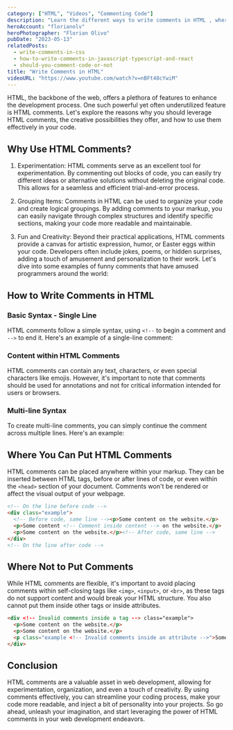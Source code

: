 ```yaml
---
category: ["HTML", "Videos", "Commenting Code"]
description: "Learn the different ways to write comments in HTML , where you can and cannot put them, and how it can help you write code."
heroAccount: "florianolv"
heroPhotographer: "Florian Olivo"
pubDate: "2023-05-13"
relatedPosts:
  - write-comments-in-css
  - how-to-write-comments-in-javascript-typescript-and-react
  - should-you-comment-code-or-not
title: "Write Comments in HTML"
videoURL: "https://www.youtube.com/watch?v=nBFt48cYwiM"
---
```


HTML, the backbone of the web, offers a plethora of features to enhance the development process. One such powerful yet often underutilized feature is HTML comments. Let's explore the reasons why you should leverage HTML comments, the creative possibilities they offer, and how to use them effectively in your code.

## Why Use HTML Comments?

1. Experimentation: HTML comments serve as an excellent tool for experimentation. By commenting out blocks of code, you can easily try different ideas or alternative solutions without deleting the original code. This allows for a seamless and efficient trial-and-error process.

2. Grouping Items: Comments in HTML can be used to organize your code and create logical groupings. By adding comments to your markup, you can easily navigate through complex structures and identify specific sections, making your code more readable and maintainable.

3. Fun and Creativity: Beyond their practical applications, HTML comments provide a canvas for artistic expression, humor, or Easter eggs within your code. Developers often include jokes, poems, or hidden surprises, adding a touch of amusement and personalization to their work. Let's dive into some examples of funny comments that have amused programmers around the world:

   <!-- I have no idea why this works, but it does. -->
   <!-- Abandon all hope, ye who enter here. -->
   <!-- When I wrote this, only God and I understood what I was doing. Now, only God knows. -->
   <!-- Do not touch this code unless you're brave or completely insane. -->

## How to Write Comments in HTML

### Basic Syntax - Single Line

HTML comments follow a simple syntax, using `<!--` to begin a comment and `-->` to end it. Here's an example of a single-line comment:

   <!-- This is a comment in HTML. -->

### Content within HTML Comments

HTML comments can contain any text, characters, or even special characters like emojis. However, it's important to note that comments should be used for annotations and not for critical information intended for users or browsers.

### Multi-line Syntax

To create multi-line comments, you can simply continue the comment across multiple lines. Here's an example:

   <!-- This is a multi-line
        comment in HTML.
        It can span across
        multiple lines. -->

## Where You Can Put HTML Comments

HTML comments can be placed anywhere within your markup. They can be inserted between HTML tags, before or after lines of code, or even within the `<head>` section of your document. Comments won't be rendered or affect the visual output of your webpage.

```html
<!-- On the line before code -->
<div class="example">
  <!-- Before code, same line --><p>Some content on the website.</p>
  <p>Some content <!-- Comment inside content --> on the website.</p>
  <p>Some content on the website.</p><!-- After code, same line -->
</div>
<!-- On the line after code -->
```

## Where Not to Put Comments

While HTML comments are flexible, it's important to avoid placing comments within self-closing tags like `<img>`, `<input>`, or `<br>`, as these tags do not support content and would break your HTML structure. You also cannot put them inside other tags or inside attributes.

```html
<div <!-- Invalid comments inside a tag --> class="example">
  <p>Some content on the website.</p>
  <p>Some content on the website.</p>
  <p class="example <!-- Invalid comments inside an attribute -->">Some content on the website.</p>
</div>
```

## Conclusion

HTML comments are a valuable asset in web development, allowing for experimentation, organization, and even a touch of creativity. By using comments effectively, you can streamline your coding process, make your code more readable, and inject a bit of personality into your projects. So go ahead, unleash your imagination, and start leveraging the power of HTML comments in your web development endeavors.
